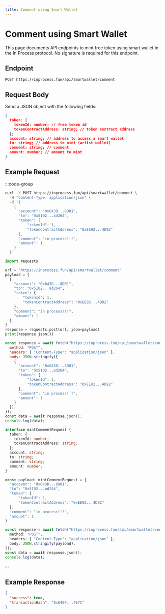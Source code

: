 ```yaml
---
title: Comment using Smart Wallet
---
```


# Comment using Smart Wallet

This page documents API endpoints to mint free token using smart wallet in the In Process protocol.
No signature is required for this endpoint.

## Endpoint

```
POST https://inprocess.fun/api/smartwallet/comment
```

## Request Body

Send a JSON object with the following fields:

```json
{
  token: {
    tokenId: number; // free token id
    tokenContractAddress: string; // token contract address
  };
  account: string; // address to access a smart wallet
  to: string; // address to mint (artist wallet)
  comment: string; // comment
  amount: number; // amount to mint
}
```

## Example Request

:::code-group

```bash [cURL]
curl -X POST https://inprocess.fun/api/smartwallet/comment \
  -H "Content-Type: application/json" \
  -d '{
    {
      "account": "0x643D...8D01",
      "to": "0x5102...ad264",
      "token": {
          "tokenId": 1,
          "tokenContractAddress": "0xEE92...4D92"
      },
      "comment": "in process!!!",
      "amount": 1
    }
  }'
```

```python [Python]
import requests

url = "https://inprocess.fun/api/smartwallet/comment"
payload = {
  {
    "account": "0x643D...8D01",
    "to": "0x5102...ad264",
    "token": {
        "tokenId": 1,
        "tokenContractAddress": "0xEE92...4D92"
    },
    "comment": "in process!!!",
    "amount": 1
  }
}
response = requests.post(url, json=payload)
print(response.json())
```

```javascript [JavaScript]
const response = await fetch("https://inprocess.fun/api/smartwallet/comment", {
  method: "POST",
  headers: { "Content-Type": "application/json" },
  body: JSON.stringify({
    {
      "account": "0x643D...8D01",
      "to": "0x5102...ad264",
      "token": {
          "tokenId": 1,
          "tokenContractAddress": "0xEE92...4D92"
      },
      "comment": "in process!!!",
      "amount": 1
    }
  }),
});
const data = await response.json();
console.log(data);
```

```typescript [TypeScript]
interface mintCommentRequest {
  token: {
    tokenId: number;
    tokenContractAddress: string;
  };
  account: string;
  to: string;
  comment: string;
  amount: number;
}

const payload: mintCommentRequest = {
  "account": "0x643D...8D01",
  "to": "0x5102...ad264",
  "token": {
      "tokenId": 1,
      "tokenContractAddress": "0xEE92...4D92"
  },
  "comment": "in process!!!",
  "amount": 1
}

const response = await fetch("https://inprocess.fun/api/smartwallet/comment", {
  method: "POST",
  headers: { "Content-Type": "application/json" },
  body: JSON.stringify(payload),
});
const data = await response.json();
console.log(data);
```

:::

## Example Response

```json
{
  "success": true,
  "transactionHash": "0x640F...4E7C"
}
```
